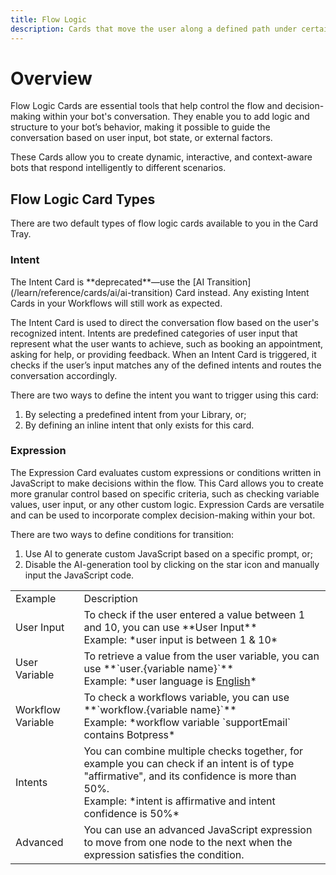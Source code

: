 ```yaml
---
title: Flow Logic
description: Cards that move the user along a defined path under certain conditions.
---
```


# Overview

Flow Logic Cards are essential tools that help control the flow and decision-making within your bot's conversation. They enable you to add logic and structure to your bot’s behavior, making it possible to guide the conversation based on user input, bot state, or external factors.

These Cards allow you to create dynamic, interactive, and context-aware bots that respond intelligently to different scenarios.

## Flow Logic Card Types

There are two default types of flow logic cards available to you in the Card Tray.

### Intent

<Warning>
  The Intent Card is **deprecated**—use the [AI Transition](/learn/reference/cards/ai/ai-transition) Card instead. Any existing Intent Cards in your Workflows will still work as expected.
</Warning>

The Intent Card is used to direct the conversation flow based on the user's recognized intent. Intents are predefined categories of user input that represent what the user wants to achieve, such as booking an appointment, asking for help, or providing feedback. When an Intent Card is triggered, it checks if the user’s input matches any of the defined intents and routes the conversation accordingly.

There are two ways to define the intent you want to trigger using this card:

1. By selecting a predefined intent from your Library, or;
2. By defining an inline intent that only exists for this card.

### Expression

The Expression Card evaluates custom expressions or conditions written in JavaScript to make decisions within the flow. This Card allows you to create more granular control based on specific criteria, such as checking variable values, user input, or any other custom logic. Expression Cards are versatile and can be used to incorporate complex decision-making within your bot.

There are two ways to define conditions for transition:

1. Use AI to generate custom JavaScript based on a specific prompt, or;
2. Disable the AI-generation tool by clicking on the star icon and manually input the JavaScript code.

<table>
  <tr>
    <td>Example</td>
    <td>Description</td>
  </tr>
  <tr>
    <td>User Input</td>
    <td>
      To check if the user entered a value between 1 and 10, you can use **User Input** <br/>Example: *user input is between 1 & 10*
    </td>
  </tr>
  <tr>
    <td>User Variable</td>
    <td>
      To retrieve a value from the user variable, you can use **`user.{variable name}`** <br/>
      Example: *user language is <u>English</u>*
    </td>
  </tr>
  <tr>
    <td>Workflow Variable</td>
    <td>
      To check a workflows variable, you can use **`workflow.{variable name}`**<br/>
      Example: *workflow variable `supportEmail` contains Botpress*
    </td>
  </tr>
  <tr>
    <td>Intents</td>
    <td>
      You can combine multiple checks together, for example you can check if an intent is of type "affirmative", and its confidence is more than 50%. <br/>
      Example: *intent is affirmative and intent confidence is 50%*
    </td>
  </tr>
  <tr>
    <td>Advanced</td>
    <td>
      You can use an advanced JavaScript expression to move from one node to the next when the expression satisfies the condition.
    </td>
  </tr>
</table>

